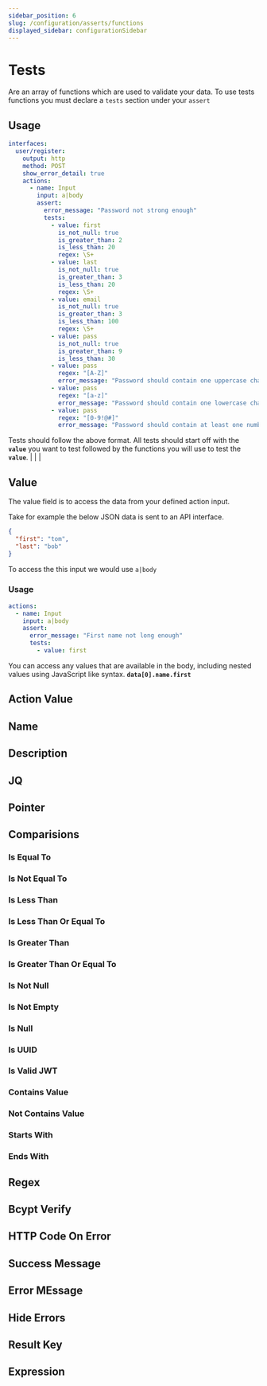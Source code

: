 ```yaml
---
sidebar_position: 6
slug: /configuration/asserts/functions
displayed_sidebar: configurationSidebar
---
```


# Tests

Are an array of functions which are used to validate your data.
To use tests functions you must declare a `tests` section under your `assert`

## Usage

```yml
interfaces:
  user/register:
    output: http
    method: POST
    show_error_detail: true
    actions:
      - name: Input
        input: a|body
        assert:
          error_message: "Password not strong enough"
          tests:
            - value: first
              is_not_null: true
              is_greater_than: 2
              is_less_than: 20
              regex: \S+
            - value: last
              is_not_null: true
              is_greater_than: 3
              is_less_than: 20
              regex: \S+
            - value: email
              is_not_null: true
              is_greater_than: 3
              is_less_than: 100
              regex: \S+
            - value: pass
              is_not_null: true
              is_greater_than: 9
              is_less_than: 30
            - value: pass
              regex: "[A-Z]"
              error_message: "Password should contain one uppercase character"
            - value: pass
              regex: "[a-z]"
              error_message: "Password should contain one lowercase character"
            - value: pass
              regex: "[0-9!@#]"
              error_message: "Password should contain at least one number (0-9) or symbol (!,@,#)"
```

Tests should follow the above format. All tests should start off with the **`value`**
you want to test followed by the functions you will use to test the **`value`**.
               |                                                                           |                                                                                                                 |
## Value

The value field is to access the data from your defined action input. 

Take for example the below JSON data is sent to an API interface. 

```json
{
  "first": "tom",
  "last": "bob"
}
```

To access the this input we would use `a|body` 

<h3>Usage</h3>

```yml
actions:
  - name: Input
    input: a|body
    assert:
      error_message: "First name not long enough"
      tests:
        - value: first
```

You can access any values that are available in the body, including nested values using JavaScript like syntax. **`data[0].name.first`**

## Action Value

## Name

## Description

## JQ

## Pointer

## Comparisions

### Is Equal To

### Is Not Equal To

### Is Less Than

### Is Less Than Or Equal To

### Is Greater Than

### Is Greater Than Or Equal To

### Is Not Null

### Is Not Empty

### Is Null

### Is UUID

### Is Valid JWT

### Contains Value

### Not Contains Value

### Starts With

### Ends With

## Regex

## Bcypt Verify

## HTTP Code On Error

## Success Message

## Error MEssage

## Hide Errors

## Result Key

## Expression
